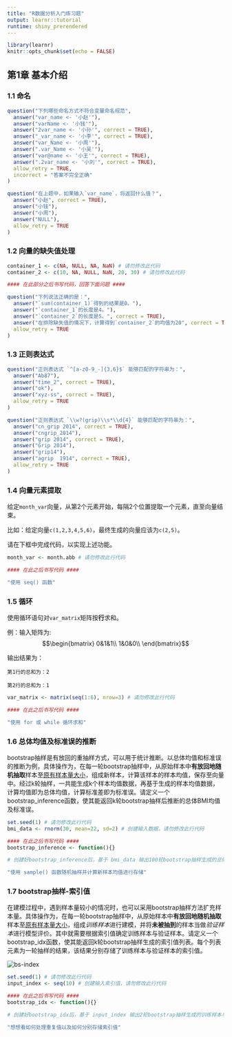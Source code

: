 ```yaml
---
title: "R数据分析入门练习题"
output: learnr::tutorial
runtime: shiny_prerendered
---
```


```r
library(learnr)
knitr::opts_chunk$set(echo = FALSE)
```

## 第1章 基本介绍

### 1.1 命名

```r
question("下列哪些命名方式不符合变量命名规范",
  answer("var_name <- '小赵'"),
  answer("varName <- '小钱'"),
  answer("2var_name <- '小孙'", correct = TRUE),
  answer("_var_name <- '小李'", correct = TRUE),
  answer("var_Name <- '小周'"),
  answer(".var_Name <- '小吴'"),
  answer("var@name <- '小王'", correct = TRUE),
  answer(".2var_name <- '小刘'", correct = TRUE),
  allow_retry = TRUE,
  incorrect = "答案不完全正确"
)
```
```r
question("在上题中，如果输入`var_name`，将返回什么值？",
  answer("小赵", correct = TRUE),
  answer("小钱"),
  answer("小周"),
  answer("NULL"),
  allow_retry = TRUE
)
```

### 1.2 向量的缺失值处理
```r
container_1 <- c(NA, NULL, NA, NaN) # 请勿修改此代码
container_2 <- c(10, NA, NULL, NaN, 20, 30) # 请勿修改此代码

#### 在此部分之后书写代码，回答下面问题 ####
```
```r
question("下列说法正确的是：",
  answer("`sum(container_1)`得到的结果是0。"),
  answer("`container_1`的长度是4。"),
  answer("`container_2`的长度是5。", correct = TRUE),
  answer("在排除缺失值的情况下，计算得到`container_2`的均值为20", correct = TRUE),
  allow_retry = TRUE
)
```

### 1.3 正则表达式
```r
question("正则表达式 `^[a-z0-9_-]{3,6}$` 能够匹配的字符串为：",
  answer("Ab87"),
  answer("time_2", correct = TRUE),
  answer("ok"),
  answer("xyz-ss", correct = TRUE),
  allow_retry = TRUE
)
```
```r
question("正则表达式 `\\w?(grip)\\s*\\d{4}` 能够匹配的字符串为：",
  answer("cn_grip 2014", correct = TRUE),
  answer("cngrip_2014"),
  answer("grip 2014", correct = TRUE),
  answer("Grip 2014"),
  answer("grip14"),
  answer("agrip  1914", correct = TRUE),
  allow_retry = TRUE
)
```

### 1.4 向量元素提取
给定`month_var`向量，从第2个元素开始，每隔2个位置提取一个元素，直至向量结束。

比如：给定向量`c(1,2,3,4,5,6)`，最终生成的向量应该为`c(2,5)`。

请在下框中完成代码，以实现上述功能。
```r
month_var <- month.abb # 请勿修改此行代码

#### 在此之后书写代码 ####

```

```r
"使用 seq() 函数"
```

### 1.5 循环
使用循环语句对`var_matrix`矩阵按**行**求和。

例：输入矩阵为:
$$\begin{bmatrix}
0&1&1\\
1&0&0\\
\end{bmatrix}$$

输出结果为：

`第1行的总和为：2`

`第2行的总和为：1`

```r
var_matrix <- matrix(seq(1:6), nrow=3) # 请勿修改此行代码

#### 在此之后书写代码 ####

```

```r
"使用 for 或 while 循环求和"
```

### 1.6 总体均值及标准误的推断
bootstrap抽样是有放回的重抽样方式，可以用于统计推断。以总体均值和标准误的推断为例，具体操作为，在每一轮bootstrap抽样中，从原始样本中**有放回地随机抽取**样本至<u>原有样本量大小</u>，组成新样本，计算该样本的样本均值，保存至向量中。经过k轮抽样，一共能生成k个样本均值数据，再基于生成的样本均值数据，计算均值即为总体均值，计算标准差即为标准误。请定义一个bootstrap_inference函数，使其能返回k轮bootstrap抽样后推断的总体BMI均值及标准误。

```r
set.seed(1) # 请勿修改此行代码
bmi_data <- rnorm(30, mean=22, sd=2) # 创建输入数据，请勿修改此行代码

#### 在此之后书写代码 ####
bootstrap_inference <- function(){}

# 创建好bootstrap_inference后，基于 bmi_data 输出100轮bootstrap抽样生成的总体均值及标准误

```

```r
"使用 sample() 函数随机抽样并计算新样本均值进行存储"
```

### 1.7 bootstrap抽样-索引值
在建模过程中，遇到样本量较小的情况时，也可以采用bootstrap抽样方法扩充样本量。具体操作为，在每一轮bootstrap抽样中，从原始样本中**有放回地随机抽取**样本至<u>原有样本量大小</u>，组成*训练样本*进行建模，并将**未被抽到**的样本当做*验证样本*进行模型评价。其中就需要根据索引值确定训练样本与验证样本。请定义一个bootstrap_idx函数，使其能返回k轮bootstrap抽样生成的索引值列表。每个列表元素为一轮抽样的结果，该结果分别存储了训练样本与验证样本的索引值。

![](https://github.com/LXHe/a-quick-start-on-data-analysis-in-r/exercise/img/chapter1-7.png "bs-index")

```r
set.seed(1) # 请勿修改此行代码
input_index <- seq(10) # 创建输入索引值，请勿修改此行代码

#### 在此之后书写代码 ####
bootstrap_idx <- function(){}

# 创建好bootstrap_idx后，基于 input_index 输出2轮bootstrap抽样生成的训练样本与验证样本索引值

```

```r
"想想看如何处理重复值以及如何分别存储索引值"
```
